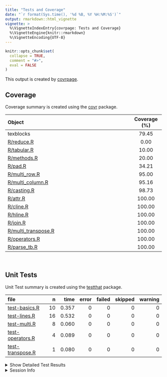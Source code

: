 ```yaml
---
title: "Tests and Coverage"
date: "`r format(Sys.time(), '%d %B, %Y %H:%M:%S')`"
output: rmarkdown::html_vignette
vignette: >
  %\VignetteIndexEntry{covrpage: Tests and Coverage}
  %\VignetteEngine{knitr::rmarkdown}
  %\VignetteEncoding{UTF-8}
---
```

  
```r
knitr::opts_chunk$set(
  collapse = TRUE,
  comment = "#>",
  eval = FALSE
)
```

<!--- Placeholder for tests/README.md Do Not Edit--->
This output is created by
[covrpage](https://github.com/metrumresearchgroup/covrpage).

## Coverage

Coverage summary is created using the
[covr](https://github.com/r-lib/covr) package.

| Object                                         | Coverage (%) |
| :--------------------------------------------- | :----------: |
| texblocks                                      |    79.45     |
| [R/reduce.R](https://github.com/metrumresearchgroup/texblocks/tree/tests/R/reduce.R)                    |     0.00     |
| [R/tabular.R](https://github.com/metrumresearchgroup/texblocks/tree/tests/R/tabular.R)                  |    10.00     |
| [R/methods.R](https://github.com/metrumresearchgroup/texblocks/tree/tests/R/methods.R)                  |    20.00     |
| [R/pad.R](https://github.com/metrumresearchgroup/texblocks/tree/tests/R/pad.R)                          |    34.21     |
| [R/multi\_row.R](https://github.com/metrumresearchgroup/texblocks/tree/tests/R/multi_row.R)             |    95.00     |
| [R/multi\_column.R](https://github.com/metrumresearchgroup/texblocks/tree/tests/R/multi_column.R)       |    95.16     |
| [R/casting.R](https://github.com/metrumresearchgroup/texblocks/tree/tests/R/casting.R)                  |    98.73     |
| [R/attr.R](https://github.com/metrumresearchgroup/texblocks/tree/tests/R/attr.R)                        |    100.00    |
| [R/cline.R](https://github.com/metrumresearchgroup/texblocks/tree/tests/R/cline.R)                      |    100.00    |
| [R/hline.R](https://github.com/metrumresearchgroup/texblocks/tree/tests/R/hline.R)                      |    100.00    |
| [R/join.R](https://github.com/metrumresearchgroup/texblocks/tree/tests/R/join.R)                        |    100.00    |
| [R/multi\_transpose.R](https://github.com/metrumresearchgroup/texblocks/tree/tests/R/multi_transpose.R) |    100.00    |
| [R/operators.R](https://github.com/metrumresearchgroup/texblocks/tree/tests/R/operators.R)              |    100.00    |
| [R/parse\_tb.R](https://github.com/metrumresearchgroup/texblocks/tree/tests/R/parse_tb.R)               |    100.00    |

<br>

## Unit Tests

Unit Test summary is created using the
[testthat](https://github.com/r-lib/testthat)
package.

| file                                          |  n |  time | error | failed | skipped | warning |
| :-------------------------------------------- | -: | ----: | ----: | -----: | ------: | ------: |
| [test-basics.R](https://github.com/metrumresearchgroup/texblocks/tree/tests/tests/testthat/test-basics.R)       | 10 | 0.357 |     0 |      0 |       0 |       0 |
| [test-lines.R](https://github.com/metrumresearchgroup/texblocks/tree/tests/tests/testthat/test-lines.R)         | 16 | 0.532 |     0 |      0 |       0 |       0 |
| [test-multi.R](https://github.com/metrumresearchgroup/texblocks/tree/tests/tests/testthat/test-multi.R)         |  8 | 0.060 |     0 |      0 |       0 |       0 |
| [test-operators.R](https://github.com/metrumresearchgroup/texblocks/tree/tests/tests/testthat/test-operators.R) |  4 | 0.089 |     0 |      0 |       0 |       0 |
| [test-transpose.R](https://github.com/metrumresearchgroup/texblocks/tree/tests/tests/testthat/test-transpose.R) |  1 | 0.080 |     0 |      0 |       0 |       0 |

<details closed>

<summary> Show Detailed Test Results
</summary>

| file                                                | context   | test                          | status | n |  time |
| :-------------------------------------------------- | :-------- | :---------------------------- | :----- | -: | ----: |
| [test-basics.R](https://github.com/metrumresearchgroup/texblocks/tree/tests/tests/testthat/test-basics.R#L6)          | basics    | as.tb: as.tb                  | PASS   | 1 | 0.001 |
| [test-basics.R](https://github.com/metrumresearchgroup/texblocks/tree/tests/tests/testthat/test-basics.R#L10)         | basics    | as.tb: as.tb.tb               | PASS   | 1 | 0.001 |
| [test-basics.R](https://github.com/metrumresearchgroup/texblocks/tree/tests/tests/testthat/test-basics.R#L14)         | basics    | as.tb: as.integer.tb          | PASS   | 1 | 0.022 |
| [test-basics.R](https://github.com/metrumresearchgroup/texblocks/tree/tests/tests/testthat/test-basics.R#L18)         | basics    | as.tb: as.matrix.tb           | PASS   | 1 | 0.018 |
| [test-basics.R](https://github.com/metrumresearchgroup/texblocks/tree/tests/tests/testthat/test-basics.R#L22)         | basics    | as.tb: as.data.frame.tb       | PASS   | 1 | 0.051 |
| [test-basics.R](https://github.com/metrumresearchgroup/texblocks/tree/tests/tests/testthat/test-basics.R#L32)         | basics    | as.tb: bdiag                  | PASS   | 1 | 0.030 |
| [test-basics.R](https://github.com/metrumresearchgroup/texblocks/tree/tests/tests/testthat/test-basics.R#L37)         | basics    | as.tb: list                   | PASS   | 2 | 0.071 |
| [test-basics.R](https://github.com/metrumresearchgroup/texblocks/tree/tests/tests/testthat/test-basics.R#L48)         | basics    | from tb: as.matrix            | PASS   | 1 | 0.091 |
| [test-basics.R](https://github.com/metrumresearchgroup/texblocks/tree/tests/tests/testthat/test-basics.R#L57)         | basics    | from tb: as.data.frame        | PASS   | 1 | 0.072 |
| [test-lines.R](https://github.com/metrumresearchgroup/texblocks/tree/tests/tests/testthat/test-lines.R#L9)            | lines     | hline: default                | PASS   | 1 | 0.054 |
| [test-lines.R](https://github.com/metrumresearchgroup/texblocks/tree/tests/tests/testthat/test-lines.R#L14)           | lines     | hline: top row                | PASS   | 2 | 0.062 |
| [test-lines.R](https://github.com/metrumresearchgroup/texblocks/tree/tests/tests/testthat/test-lines.R#L21)           | lines     | hline: first row              | PASS   | 2 | 0.016 |
| [test-lines.R](https://github.com/metrumresearchgroup/texblocks/tree/tests/tests/testthat/test-lines.R#L27)           | lines     | hline: not 0 not 1            | PASS   | 1 | 0.050 |
| [test-lines.R](https://github.com/metrumresearchgroup/texblocks/tree/tests/tests/testthat/test-lines.R#L32)           | lines     | hline: multirow               | PASS   | 1 | 0.067 |
| [test-lines.R](https://github.com/metrumresearchgroup/texblocks/tree/tests/tests/testthat/test-lines.R#L38)           | lines     | hline: strip                  | PASS   | 1 | 0.023 |
| [test-lines.R](https://github.com/metrumresearchgroup/texblocks/tree/tests/tests/testthat/test-lines.R#L51)           | lines     | cline: top row list           | PASS   | 4 | 0.040 |
| [test-lines.R](https://github.com/metrumresearchgroup/texblocks/tree/tests/tests/testthat/test-lines.R#L63)           | lines     | cline: top row data.frame     | PASS   | 1 | 0.068 |
| [test-lines.R](https://github.com/metrumresearchgroup/texblocks/tree/tests/tests/testthat/test-lines.R#L68)           | lines     | cline: not top row data.frame | PASS   | 2 | 0.070 |
| [test-lines.R](https://github.com/metrumresearchgroup/texblocks/tree/tests/tests/testthat/test-lines.R#L75)           | lines     | cline: strip                  | PASS   | 1 | 0.082 |
| [test-multi.R](https://github.com/metrumresearchgroup/texblocks/tree/tests/tests/testthat/test-multi.R#L5)            | multi     | multirow: default             | PASS   | 1 | 0.002 |
| [test-multi.R](https://github.com/metrumresearchgroup/texblocks/tree/tests/tests/testthat/test-multi.R#L9)            | multi     | multirow: strip               | PASS   | 1 | 0.003 |
| [test-multi.R](https://github.com/metrumresearchgroup/texblocks/tree/tests/tests/testthat/test-multi.R#L13)           | multi     | multirow: find                | PASS   | 1 | 0.003 |
| [test-multi.R](https://github.com/metrumresearchgroup/texblocks/tree/tests/tests/testthat/test-multi.R#L17)           | multi     | multirow: transpose           | PASS   | 1 | 0.025 |
| [test-multi.R](https://github.com/metrumresearchgroup/texblocks/tree/tests/tests/testthat/test-multi.R#L23)           | multi     | multicol: default             | PASS   | 1 | 0.001 |
| [test-multi.R](https://github.com/metrumresearchgroup/texblocks/tree/tests/tests/testthat/test-multi.R#L27)           | multi     | multicol: strip               | PASS   | 1 | 0.003 |
| [test-multi.R](https://github.com/metrumresearchgroup/texblocks/tree/tests/tests/testthat/test-multi.R#L31)           | multi     | multicol: find                | PASS   | 1 | 0.004 |
| [test-multi.R](https://github.com/metrumresearchgroup/texblocks/tree/tests/tests/testthat/test-multi.R#L35)           | multi     | multicol: transpose           | PASS   | 1 | 0.019 |
| [test-operators.R](https://github.com/metrumresearchgroup/texblocks/tree/tests/tests/testthat/test-operators.R#L6)    | operators | no pad: +                     | PASS   | 1 | 0.022 |
| [test-operators.R](https://github.com/metrumresearchgroup/texblocks/tree/tests/tests/testthat/test-operators.R#L11)   | operators | no pad: /                     | PASS   | 1 | 0.008 |
| [test-operators.R](https://github.com/metrumresearchgroup/texblocks/tree/tests/tests/testthat/test-operators.R#L18)   | operators | pad: +                        | PASS   | 1 | 0.029 |
| [test-operators.R](https://github.com/metrumresearchgroup/texblocks/tree/tests/tests/testthat/test-operators.R#L23)   | operators | pad: /                        | PASS   | 1 | 0.030 |
| [test-transpose.R](https://github.com/metrumresearchgroup/texblocks/tree/tests/tests/testthat/test-transpose.R#L6_L9) | transpose | vector: row to col            | PASS   | 1 | 0.080 |

</details>

<details>

<summary> Session Info </summary>

| Field    | Value                               |
| :------- | :---------------------------------- |
| Version  | R version 3.5.1 (2018-07-02)        |
| Platform | x86\_64-apple-darwin15.6.0 (64-bit) |
| Running  | macOS 10.14.2                       |
| Language | en\_US                              |
| Timezone | America/New\_York                   |

| Package  | Version    |
| :------- | :--------- |
| testthat | 2.0.0.9000 |
| covr     | 3.2.0      |
| covrpage | 0.0.69     |

</details>

<!--- Final Status : pass --->
